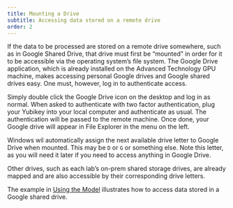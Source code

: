 ```yaml
---
title: Mounting a Drive
subtitle: Accessing data stored on a remote drive
order: 2
---
```


If the data to be processed are stored on a remote drive somewhere, such as in Google Shared Drive, that drive must first be "mounted" in order for it to be accessible via the operating system's file system. The Google Drive application, which is already installed on the Advanced Technology GPU machine, makes accessing personal Google drives and Google shared drives easy. One must, however, log in to authenticate access.

Simply double click the Google Drive icon on the desktop and log in as normal. When asked to authenticate with two factor authentication, plug your Yubikey into your local computer and authenticate as usual. The authentication will be passed to the remote machine. Once done, your Google drive will appear in File Explorer in the menu on the left.

::: {.callout-note}
Windows wil automatically assign the next available drive letter to Google Drive when mounted. This may be `D` or `G` or something else. Note this letter, as you will need it later if you need to access anything in Google Drive.
:::

Other drives, such as each lab's on-prem shared storage drives, are already mapped and are also accessible by their corresponding drive letters.

The example in [Using the Model](usage.qmd) illustrates how to access data stored in a Google shared drive.